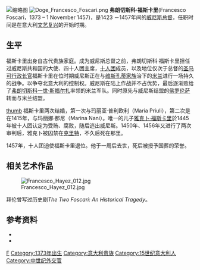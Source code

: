 [[File:FrancescoFoscariBastiani.jpg|缩略图]]
[[Image:Doge_Francesco_Foscari.png|thumb]]
'''弗朗切斯科·福斯卡里'''(Francesco Foscari，1373 – 1 November 1457)，是1423 －1457年间的[[威尼斯总督|威尼斯总督]]，任职时间是在意大利[[文艺复兴|文艺复兴]]的开始时期。
==生平==
福斯卡里出身自古代贵族家庭。成为威尼斯总督之前，弗朗切斯科·福斯卡里担任过威尼斯共和国的大使、四十人团主席，[[十人团|十人团]]成员，以及地位仅次于总督的[[圣马可行政长官|圣马可行政长官]]福斯卡里在位时期威尼斯正在与[[维斯孔蒂家族|维斯孔蒂家族]]治下的[[米兰|米兰]]进行一场持久的战争。以争夺北意大利的控制权。威尼斯在陆上作战并不占优势，最后逐渐败给了[[弗朗切斯科一世·斯福尔扎|弗朗切斯科一世·斯福尔扎]]率领的米兰军队。同时原先与威尼斯结盟的[[佛罗伦萨|佛罗伦萨]]转而与米兰结盟。

[[file:Frari_(Venice)_-_Tomb_of_doge_Francesco_Foscari.jpg|thumb]]
福斯卡里两次结婚，第一次与玛丽亚·普利欧利（Maria Priuli），第二次是在1415年，与玛丽娜·那尼（Marina Nani）。唯一的儿子[[雅克卜·福斯卡里|雅克卜·福斯卡里]]於1445年被十人团认定为受贿、腐败，随后逃出威尼斯。1450年、1456年又进行了两次审判后，雅克卜被囚禁在[[克里特|克里特]]，不久后死在那里。

1457年，十人团迫使福斯卡里退位。他于一周后去世，死后被授予国葬的荣誉。

==相关艺术作品==
[[Image:Francesco_Hayez_012.jpg|thumb]]

拜伦曾写过历史剧''The Two Foscari: An Historical Tragedy''。

==参考资料==

{{commons category|Francesco Foscari}}
*{{cite book |last=Romano |first=Dennis |title=The Likeness of Venice: A Life of Doge Francesco Foscari |publisher=[[Yale_University_Press|Yale University Press]] |year=2007 |isbn=0-300-11202-5 }}
*{{Cite EB1911|title=Foscari, Francesco |short=x}}

{{S-start}}
{{s-off}}
{{S-bef| before=托马索·莫塞尼格 }}
{{s-ttl| title=[[威尼斯总督|威尼斯总督]]|years=1423–1457 }}
{{s-aft| after=帕斯夸里·马里皮埃罗 }}
{{end}}

{{Authority control}}

[[Category:威尼斯总督|F]]
[[Category:1373年出生|Category:1373年出生]]
[[Category:意大利贵族|Category:意大利贵族]]
[[Category:15世纪意大利人|Category:15世纪意大利人]]
[[Category:中世纪外交官|Category:中世纪外交官]]